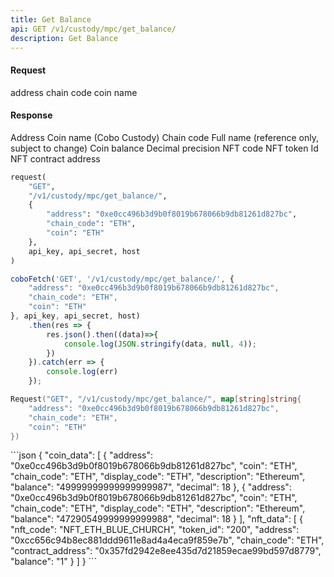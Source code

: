 ```yaml
---
title: Get Balance
api: GET /v1/custody/mpc/get_balance/ 
description: Get Balance 
---
```

#### Request 

<ParamField body="address" type="String" required>address</ParamField> 
<ParamField body="chain_code" type="String" >chain code</ParamField> 
<ParamField body="coin" type="String" >coin name</ParamField> 

#### Response 

<ResponseField name="address" type="String" >Address</ResponseField> 
<ResponseField name="coin" type="String" >Coin name (Cobo Custody)</ResponseField> 
<ResponseField name="chain_code" type="String" >Chain code</ResponseField> 
<ResponseField name="description" type="String" >Full name (reference only, subject to change)</ResponseField> 
<ResponseField name="balance" type="String" >Coin balance</ResponseField> 
<ResponseField name="decimal" type="Int" >Decimal precision</ResponseField> 
<ResponseField name="nft_code" type="String" >NFT code</ResponseField> 
<ResponseField name="token_id" type="String" >NFT token Id</ResponseField> 
<ResponseField name="contract_address" type="String" >NFT contract address</ResponseField> 
<RequestExample>
```python Python
request(
    "GET",
    "/v1/custody/mpc/get_balance/",
    {
        "address": "0xe0cc496b3d9b0f8019b678066b9db81261d827bc",
        "chain_code": "ETH",
        "coin": "ETH"
    },
    api_key, api_secret, host
)
```
```javascript JavaScript
coboFetch('GET', '/v1/custody/mpc/get_balance/', {
    "address": "0xe0cc496b3d9b0f8019b678066b9db81261d827bc",
    "chain_code": "ETH",
    "coin": "ETH"
}, api_key, api_secret, host)
    .then(res => {
        res.json().then((data)=>{
            console.log(JSON.stringify(data, null, 4));
        })
    }).catch(err => {
        console.log(err)
    });
```
```go Go
Request("GET", "/v1/custody/mpc/get_balance/", map[string]string{
    "address": "0xe0cc496b3d9b0f8019b678066b9db81261d827bc",
    "chain_code": "ETH",
    "coin": "ETH"
})
```
</RequestExample>

<ResponseExample>
```json
{
  "coin_data": [
    {
      "address": "0xe0cc496b3d9b0f8019b678066b9db81261d827bc",
      "coin": "ETH",
      "chain_code": "ETH",
      "display_code": "ETH",
      "description": "Ethereum",
      "balance": "49999999999999999987",
      "decimal": 18
    },
    {
      "address": "0xe0cc496b3d9b0f8019b678066b9db81261d827bc",
      "coin": "ETH",
      "chain_code": "ETH",
      "display_code": "ETH",
      "description": "Ethereum",
      "balance": "47290549999999999988",
      "decimal": 18
    }
  ],
  "nft_data": [
    {
      "nft_code": "NFT_ETH_BLUE_CHURCH",
      "token_id": "200",
      "address": "0xcc656c94b8ec881ddd9611e8ad4a4eca9f859e7b",
      "chain_code": "ETH",
      "contract_address": "0x357fd2942e8ee435d7d21859ecae99bd597d8779",
      "balance": "1"
    }
  ]
}
```
</ResponseExample>
